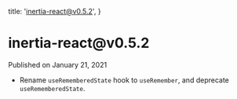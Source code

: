 
  title: 'inertia-react@v0.5.2',
}

<h1>inertia-react@v0.5.2</h1>

<div className="-mt-8 mb-12 text-base font-medium text-gray-600">Published on January 21, 2021</div>

- Rename `useRememberedState` hook to `useRemember`, and deprecate `useRememberedState`.
